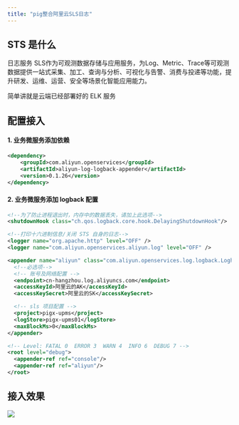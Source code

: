 ```yaml
---
title: "pig整合阿里云SLS日志"
---
```




## STS 是什么
日志服务 SLS作为可观测数据存储与应用服务，为Log、Metric、Trace等可观测数据提供一站式采集、加工、查询与分析、可视化与告警、消费与投递等功能，提升研发、运维、运营、安全等场景化智能应用能力。

简单讲就是云端已经部署好的 ELK 服务

## 配置接入
#### 1. 业务微服务添加依赖
```xml
<dependency>
    <groupId>com.aliyun.openservices</groupId>
    <artifactId>aliyun-log-logback-appender</artifactId>
    <version>0.1.26</version>
</dependency>
```

#### 2. 业务微服务添加 logback 配置
```xml
<!--为了防止进程退出时，内存中的数据丢失，请加上此选项-->
<shutdownHook class="ch.qos.logback.core.hook.DelayingShutdownHook"/>

<!--打印十六进制信息/关闭 STS 自身的日志-->
<logger name="org.apache.http" level="OFF" />
<logger name="com.aliyun.openservices.aliyun.log" level="OFF" />

<appender name="aliyun" class="com.aliyun.openservices.log.logback.LoghubAppender">
  <!--必选项-->
  <!-- 账号及网络配置 -->
  <endpoint>cn-hangzhou.log.aliyuncs.com</endpoint>
  <accessKeyId>阿里云的AK</accessKeyId>
  <accessKeySecret>阿里云的SK</accessKeySecret>

  <!-- sls 项目配置 -->
  <project>pigx-upms</project>
  <logStore>pigx-upms01</logStore>
  <maxBlockMs>0</maxBlockMs>
</appender>

<!-- Level: FATAL 0  ERROR 3  WARN 4  INFO 6  DEBUG 7 -->
<root level="debug">
  <appender-ref ref="console"/>
  <appender-ref ref="aliyun"/>
</root>
```



## 接入效果
![](https://cdn.nlark.com/yuque/0/2024/png/283679/1733822212180-9567c4aa-4975-489d-bf89-953f14b828c5.png)

